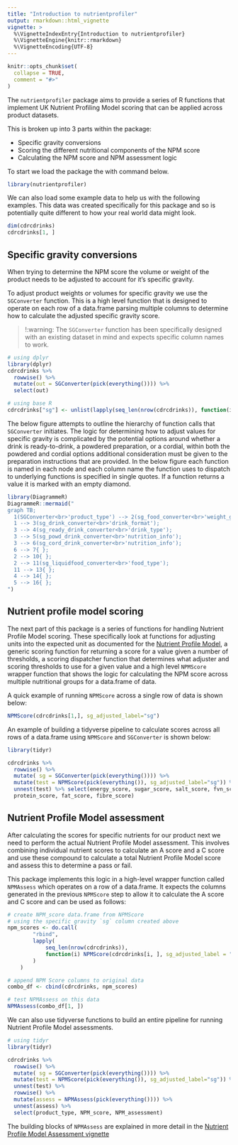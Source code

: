 ```yaml
---
title: "Introduction to nutrientprofiler"
output: rmarkdown::html_vignette
vignette: >
  %\VignetteIndexEntry{Introduction to nutrientprofiler}
  %\VignetteEngine{knitr::rmarkdown}
  %\VignetteEncoding{UTF-8}
---
```


<script src="https://cdn.jsdelivr.net/npm/mermaid/dist/mermaid.min.js"></script>

```r
knitr::opts_chunk$set(
  collapse = TRUE,
  comment = "#>"
)
```

The `nutrientprofiler` package aims to provide a series of R functions that 
implement UK Nutrient Profiling Model scoring that can be applied across product 
datasets.

This is broken up into 3 parts within the package: 

- Specific gravity conversions
- Scoring the different nutritional components of the NPM score
- Calculating the NPM score and NPM assessment logic

To start we load the package the with command below.
```r
library(nutrientprofiler)
```

We can also load some example data to help us with the following examples.
This data was created specifically for this package and so is potentially 
quite different to how your real world data might look.

```r
dim(cdrcdrinks)
cdrcdrinks[1, ]
```

## Specific gravity conversions

When trying to determine the NPM score the volume or weight of the product needs
to be adjusted to account for it's specific gravity. 

To adjust product weights or volumes for specific gravity we use the `SGConverter`
function. This is a high level function that is designed to operate on each row of 
a data.frame parsing multiple columns to determine how to calculate the adjusted 
specific gravity score.

> !:warning: The `SGConverter` function has been specifically designed with an
existing dataset in mind and expects specific column names to work.

```r
# using dplyr
library(dplyr)
cdrcdrinks %>%
  rowwise() %>%
  mutate(out = SGConverter(pick(everything()))) %>%
  select(out)

# using base R
cdrcdrinks["sg"] <- unlist(lapply(seq_len(nrow(cdrcdrinks)), function(i) SGConverter(cdrcdrinks[i, ])))
```

The below figure attempts to outline the hierarchy of function calls that `SGConverter` 
initiates. The logic for determining how to adjust values for specific gravity is 
complicated by the potential options around whether a drink is ready-to-drink,
a powdered preparation, or a cordial, within both the powdered and cordial options
additional consideration must be given to the preparation instructions that are provided.
In the below figure each function is named in each node and each column name the function 
uses to dispatch to underlying functions is specified in single quotes. If a function returns
a value it is marked with an empty diamond.

```r
library(DiagrammeR)
DiagrammeR::mermaid("
graph TB;
  1(SGConverter<br>'product_type') --> 2(sg_food_converter<br>'weight_g');
  1 --> 3(sg_drink_converter<br>'drink_format');
  3 --> 4(sg_ready_drink_converter<br>'drink_type');
  3 --> 5(sg_powd_drink_converter<br>'nutrition_info');
  3 --> 6(sg_cord_drink_converter<br>'nutrition_info');
  6 --> 7{ };
  2 --> 10{ };
  2 --> 11(sg_liquidfood_converter<br>'food_type');
  11 --> 13{ };
  4 --> 14{ };
  5 --> 16{ };
")
```

## Nutrient profile model scoring

The next part of this package is a series of functions for handling Nutrient
Profile Model scoring. These specifically look at functions for adjusting units
into the expected unit as documented for the [Nutrient Profile
Model](https://assets.publishing.service.gov.uk/government/uploads/system/uploads/attachment_data/file/216094/dh_123492.pdf),
a generic scoring function for returning a score for a value given a number of
thresholds, a scoring dispatcher function that determines what adjuster and
scoring thresholds to use for a given value and a high level `NPMScore` wrapper
function that shows the logic for calculating the NPM score across multiple
nutritional groups for a data.frame of data.

A quick example of running `NPMScore` across a single row of data is shown below:
```r
NPMScore(cdrcdrinks[1,], sg_adjusted_label="sg")
```

An example of building a tidyverse pipeline to calculate scores across all rows
of a data.frame using `NPMScore` and `SGConverter` is shown below: 

```r
library(tidyr)

cdrcdrinks %>% 
  rowwise() %>% 
  mutate( sg = SGConverter(pick(everything()))) %>% 
  mutate(test = NPMScore(pick(everything()), sg_adjusted_label="sg")) %>% 
  unnest(test) %>% select(energy_score, sugar_score, salt_score, fvn_score,
  protein_score, fat_score, fibre_score)
```

## Nutrient Profile Model assessment

After calculating the scores for specific nutrients for our product next we need
to perform the actual Nutrient Profile Model assessment. This involves combining
individual nutrient scores to calculate an A score and a C score and use these
compound to calculate a total Nutrient Profile Model score and assess this to
determine a pass or fail.

This package implements this logic in a high-level wrapper function called
`NPMAssess` which operates on a row of a data.frame. It expects the columns
generated in the previous `NPMScore` step to allow it to calculate the A score
and C score and can be used as follows:

```r
# create NPM_score data.frame from NPMScore
# using the specific gravity `sg` column created above
npm_scores <- do.call(
        "rbind",
        lapply(
            seq_len(nrow(cdrcdrinks)),
            function(i) NPMScore(cdrcdrinks[i, ], sg_adjusted_label = "sg")
        )
    )

# append NPM Score columns to original data
combo_df <- cbind(cdrcdrinks, npm_scores)

# test NPMAssess on this data
NPMAssess(combo_df[1, ])
```

We can also use tidyverse functions to build an entire pipeline for running
Nutrient Profile Model assessments.

```r
# using tidyr
library(tidyr)

cdrcdrinks %>% 
  rowwise() %>% 
  mutate( sg = SGConverter(pick(everything()))) %>% 
  mutate(test = NPMScore(pick(everything()), sg_adjusted_label="sg")) %>% 
  unnest(test) %>% 
  rowwise() %>%
  mutate(assess = NPMAssess(pick(everything()))) %>%
  unnest(assess) %>%
  select(product_type, NPM_score, NPM_assessment)
```


The building blocks of `NPMAssess` are explained in more detail in the [Nutrient
Profile Model Assessment vignette](./nutrientprofile_assessment.Rmd)